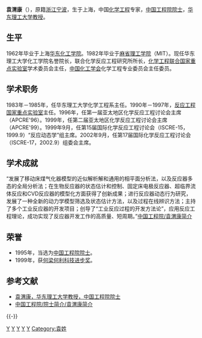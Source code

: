 '''袁渭康'''（{{bd|1935年|7月|||袁渭康}}），原籍[[浙江|浙江]][[宁波|宁波]]，生于上海，中国[[化学工程|化学工程]]专家，[[中国工程院院士|中国工程院院士]]，[[华东理工大学|华东理工大学]][[教授|教授]]。

== 生平 ==
1962年毕业于上海[[华东化工学院|华东化工学院]]。1982年毕业于[[麻省理工学院|麻省理工学院]]（MIT）。现任华东理工大学化工学院名誉院长，联合化学反应工程研究所所长，[[化学工程联合国家重点实验室|化学工程联合国家重点实验室]]学术委员会主任，[[中国化工学会|中国化工学会]]化学工程专业委员会主任委员。

== 学术职务 ==
1983年－1985年，任华东理工大学化学工程系主任。1990年－1997年，[[反应工程国家重点实验室|反应工程国家重点实验室]]主任。1996年，任第一届亚太地区化学反应工程讨论会主席（APCRE'96）。1999年，任第二届亚太地区化学反应工程讨论会主席（APCRE'99）。1999年9月，任第15届国际化学反应工程讨论会（ISCRE-15，1999.9）“反应动态学”组主席。2002年9月，任第17届国际化学反应工程讨论会（ISCRE-17，2002.9）组委会主席。

== 学术成就 ==
“发展了移动床煤气化器模型的近似解析解和通用的相平面分析法，以及反应器多态的全局分析法；在生物反应器的状态估计和控制、固定床电极反应器、超临界流体反应和CVD反应器的模型化方面获得了创新成果；进行反应器动态行为研究，发展了一种全新的动力学模型筛选及状态估计方法，以及过程在线辨识方法；主持了多个工业反应器的开发项目；创导了“工业反应过程的开发方法论”，应用反应工程理论，成功实现了反应器开发工作的高质量、短周期。”[https://web.archive.org/web/20070203021840/http://www.cae.cn/experts/detail.jsp?id=140 中国工程院/袁渭康简介]

== 荣誉 ==
* 1995年，当选为[[中国工程院院士|中国工程院院士]]。
* 1999年，获[[何梁何利科技进步奖|何梁何利科技进步奖]]。

== 参考文献 ==
{{Reflist}}
* [http://hgxy.ecust.edu.cn/dsfc.asp.htm 袁渭康，华东理工大学教授，中国工程院院士]{{Wayback|url=http://hgxy.ecust.edu.cn/dsfc.asp.htm |date=20070314205759 }}
* [https://web.archive.org/web/20070203021840/http://www.cae.cn/experts/detail.jsp?id=140 中国工程院/院士简介/袁渭康简介]

{{-}}
{{中国工程院化工、冶金与材料工程学部院士}}
{{China-bio-stub}}
{{Authority control}}
[[Category:中国工程院化工、冶金与材料工程学部院士|Y]]
[[Category:华东理工大学教授|Y]]
[[Category:华东理工大学校友|Y]]
[[Category:麻省理工学院校友|Y]]
[[Category:宁波裔上海人|Y]]
[[Category:袁姓|Category:袁姓]]
